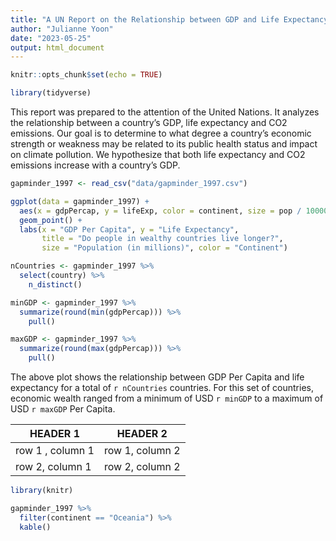 ```yaml
---
title: "A UN Report on the Relationship between GDP and Life Expectancy"
author: "Julianne Yoon"
date: "2023-05-25"
output: html_document
---
```


```r
knitr::opts_chunk$set(echo = TRUE)
```

``` r
library(tidyverse)
```

This report was prepared to the attention of the United Nations. It analyzes the relationship between a country's GDP, life expectancy and CO2 emissions. Our goal is to determine to what degree a country's economic strength or weakness may be related to its public health status and impact on climate pollution. We hypothesize that both life expectancy and CO2 emissions increase with a country's GDP.

```r
gapminder_1997 <- read_csv("data/gapminder_1997.csv")
```

```r
ggplot(data = gapminder_1997) +
  aes(x = gdpPercap, y = lifeExp, color = continent, size = pop / 1000000) +
  geom_point() + 
  labs(x = "GDP Per Capita", y = "Life Expectancy",
       title = "Do people in wealthy countries live longer?",
       size = "Population (in millions)", color = "Continent")
```

```r
nCountries <- gapminder_1997 %>% 
  select(country) %>% 
    n_distinct()

minGDP <- gapminder_1997 %>% 
  summarize(round(min(gdpPercap))) %>% 
    pull()

maxGDP <- gapminder_1997 %>% 
  summarize(round(max(gdpPercap))) %>% 
    pull()
```

The above plot shows the relationship between GDP Per Capita and life expectancy for a total of `r nCountries` countries. For this set of countries, economic wealth ranged from a minimum of USD `r minGDP` to a maximum of USD `r maxGDP` Per Capita.

| HEADER 1 | HEADER 2 |
| -------- | -------- |
| row 1 , column 1 | row 1, column 2 |
| row 2, column 1 | row 2, column 2 |

```r
library(knitr)

gapminder_1997 %>% 
  filter(continent == "Oceania") %>% 
  kable()
```

